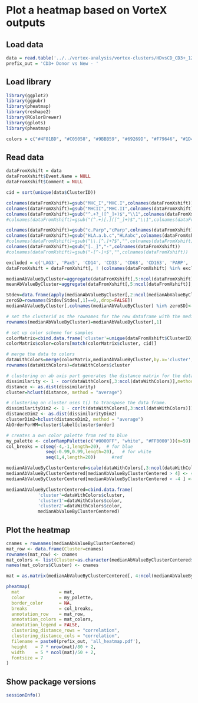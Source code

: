 # Plot a heatmap based on VorteX outputs

## Load data

```r
data = read.table('../../vortex-analysis/vortex-clusters/HDvsCD_CD3+_12k_Apr2019_allSCs.csv.gz', sep=',', header=T)
prefix_out = 'CD3+ Donor vs New - '
```

## Load library

```r
library(ggplot2)
library(ggpubr)
library(pheatmap)
library(reshape2)
library(RColorBrewer)
library(gplots)
library(pheatmap)

colors = c("#4F81BD", "#C05058", "#9BBB59", "#69269D", "#F79646", "#1D4E31", "#F40BF4", "#00FFFF", "#008098", "#FF4500", "#FF0000", "#00FF00", "#0000FF", "#000000", "#CDBE70", "#00BFFF", "#8B008B", "#ADFF2F", "#EE7600", "#71C671", "#BB1968", "#683509", "#55A8F7", "#B50127", "#F628F0", "#8DF2E9", "#EF7C65", "#E95828", "#4B5E81", "#DD1D8A", "#C595A8", "#0A28C2", "#609F23", "#E1B173", "#CE0101", "#DA8505", "#BEB424", "#467B13", "#8B9C93", "#F43446", "#9F302F", "#0002AE", "#297C2D", "#7C8A20", "#F9213E", "#3464D8", "#37686E", "#F33B85", "#E36309", "#45971C", "#A73A1E", "#FDA796", "#FBF634", "#435F5C", "#76E055", "#4A710D", "#812EFF", "#A3A147", "#E85781", "#447D1D", "#6D234E", "#8BB77E", "#F60335", "#5B2C3E", "#8CCD8E", "#1C9684", "#CA86B2", "#5C3471", "#41B3C7", "#2C39B3", "#FBEDCD", "#BDD617", "#296FA3", "#5202A7", "#A15F35", "#E9E14D", "#B5CEB9", "#6D820E", "#FC2327", "#98B5F2", "#D2821F", "#A79DB5", "#7B4419", "#109D97", "#074897", "#861242", "#1247AE", "#A4475A", "#9A27D9", "#5D5A90", "#993D4A", "#04E0D3", "#BE8A6C", "#A460F8", "#45DCBA", "#CAE3D7", "#0B6F75", "#56DC4C", "#E6150F", "#8EC342", "#6D98FF", "#F70FA1", "#968D91", "#8BA933", "#E8FF3F", "#B53FE0", "#B4DA56", "#C79B37", "#50E006", "#D57343", "#5E9376", "#212D0A", "#ADD3B7", "#93BEEA", "#EDB997", "#A4A402", "#1C8BC6", "#D54EBE", "#E15EA1", "#8EEDE0", "#3241C1", "#3D286C", "#0A9060", "#0CC9E5", "#B64A1C", "#CCC386", "#076A51", "#DCAAF0", "#6D7866", "#10BE8C", "#5D13C3", "#A652DB", "#83C97A", "#02210A", "#087371", "#44B1F2", "#B85FC7", "#0749C5", "#C88EF7", "#F7FFC7", "#3D5171", "#BF21A8", "#3CA6A7", "#2B92E6", "#8E0940", "#60EB64", "#B96AC6", "#0B3EB6", "#2C9171", "#74D478", "#9A73A3", "#7C4D75", "#10CCF0", "#554494", "#3A854D", "#685F55", "#DB23CE", "#0D6319", "#43AE08", "#6AAB27", "#137D9B", "#FD2DFA", "#0727B5", "#EE4775", "#1DDBB0", "#185934", "#3A652A", "#5698D5", "#CF6383", "#AE597C", "#0D129B", "#F8AEA9", "#95E25E", "#30F28D", "#AFA839", "#507100", "#B51B07", "#FBA899", "#5087D0", "#302777", "#743351", "#E48C27", "#85BF50", "#8BB2BE", "#18E1F5", "#5D21AD", "#067415", "#460D6A", "#7832D1", "#FAF85E", "#59DF45", "#0D02B9", "#CB9119", "#0AD15C", "#BF1861", "#391B76", "#C4EE35", "#3CF1A3", "#0779BF", "#E8A280", "#F01818", "#24F58A", "#D18236", "#B2D5A8", "#41D3A3", "#4CB728", "#CD5C76", "#771EE7", "#820FBE", "#910E5E", "#8FEF5E", "#90E1EE", "#E1B30F", "#2412CE", "#3AA938", "#49A5B4", "#4BEFE2", "#0C8B1B", "#B3FC2E", "#F258F2", "#0A5F3F", "#D0CB45", "#B57B77", "#B7CDE7", "#156C7A", "#FEF6E7", "#3CE774", "#BE7B8C", "#10741B", "#B9E4BA", "#DD7FCC", "#A0592A", "#2154E4", "#816E2A", "#219BAB", "#FD843E", "#8D5FEA", "#846133", "#2C5822", "#1D7ACB", "#E0CC69", "#958785", "#A26F29", "#4F3F44", "#DA4E0C", "#03E329", "#07B79C", "#D34A62", "#14A8C5", "#3A5B3D")
```

## Read data

```r
dataFromXshift = data
dataFromXshift$Event.Name = NULL
dataFromXshift$Comment = NULL

cid = sort(unique(data$ClusterID))

colnames(dataFromXshift)=gsub("MHC_I","MHC.I",colnames(dataFromXshift))
colnames(dataFromXshift)=gsub("MHCII","MHC.II",colnames(dataFromXshift))
colnames(dataFromXshift)=gsub("^.+?_([^_]+)$","\\1",colnames(dataFromXshift))
#colnames(dataFromXshift)=gsub("(^.+)[.]([^_]+)$","\\1",colnames(dataFromXshift))

colnames(dataFromXshift)=gsub("c.Parp","cParp",colnames(dataFromXshift))
colnames(dataFromXshift)=gsub("HLA.a.b.c","HLAabc",colnames(dataFromXshift))
#colnames(dataFromXshift)=gsub("\\.[^.]+?$","",colnames(dataFromXshift))
colnames(dataFromXshift)=gsub("[._]","-",colnames(dataFromXshift))
#colnames(dataFromXshift)=gsub("-[^-]+$","",colnames(dataFromXshift))

excluded = c('LAG3', 'Pax5', 'CD14', 'CD33', 'CD68', 'CD163', 'PARP', 'CD45', 'DNA1', 'DNA2', 'Viabilty', 'X138Ba')
dataFromXshift = dataFromXshift[, ! (colnames(dataFromXshift) %in% excluded)]

medianAbValueByCluster=aggregate(dataFromXshift[,5:ncol(dataFromXshift)],by=list(dataFromXshift$ClusterID),median)
meanAbValueByCluster=aggregate(dataFromXshift[,5:ncol(dataFromXshift)],by=list(dataFromXshift$ClusterID),mean)

Stdev=data.frame(apply(medianAbValueByCluster[,2:ncol(medianAbValueByCluster)],2, sd))
zeroSD=rownames(Stdev[Stdev[,1]==0,,drop=FALSE])
medianAbValueByCluster[,colnames(medianAbValueByCluster) %in% zeroSD]<- meanAbValueByCluster[,colnames(meanAbValueByCluster) %in% zeroSD]

# set the clusterid as the rownames for the new dataframe with the medians
rownames(medianAbValueByCluster)=medianAbValueByCluster[,1]

# set up color scheme for samples
colorMatrix=cbind.data.frame('cluster'=unique(dataFromXshift$ClusterID))
colorMatrix$color=colors[match(colorMatrix$cluster, cid)]

# merge the data to colors
dataWithColors=merge(colorMatrix,medianAbValueByCluster,by.x='cluster',by.y=1)
rownames(dataWithColors)=dataWithColors$cluster

# clustering on ab axis part generates the distance matrix for the data frame
dissimilarity <- 1 - cor(dataWithColors[,3:ncol(dataWithColors)],method='pearson')
distance <- as.dist(dissimilarity)
cluster=hclust(distance, method = "average")

# clustering on cluster uses t() to transpose the data frame.
dissimilarityDim2 <- 1 - cor(t(dataWithColors[,3:ncol(dataWithColors)]),method='pearson')
distanceDim2 <- as.dist(dissimilarityDim2)
clusterDim2=hclust(distanceDim2, method = "average")
AbOrderForHM=cluster$label[cluster$order]

# creates a own color palette from red to blue
my_palette <- colorRampPalette(c("#0000FF", "white", "#FF0000"))(n=59)
col_breaks = c(seq(-4,-1,length=20),  # for blue
               seq(-0.99,0.99,length=20),   # for white
               seq(1,4,length=20))      #red

medianAbValueByClusterCentered=scale(dataWithColors[,3:ncol(dataWithColors)],center=TRUE,scale=TRUE)
medianAbValueByClusterCentered[medianAbValueByClusterCentered > 4] <- 4
medianAbValueByClusterCentered[medianAbValueByClusterCentered < -4 ] <- -4

medianAbValueByClusterCentered=cbind.data.frame(
            'cluster'=dataWithColors$cluster,
            'cluster1'=dataWithColors$color,
            'cluster2'=dataWithColors$color,
            medianAbValueByClusterCentered)
```

## Plot the heatmap

```r
cnames = rownames(medianAbValueByClusterCentered)
mat_row <- data.frame(Cluster=cnames)
rownames(mat_row) <- cnames
mat_colors <- list(Cluster=as.character(medianAbValueByClusterCentered$cluster1))
names(mat_colors$Cluster) <- cnames

mat = as.matrix(medianAbValueByClusterCentered[, 4:ncol(medianAbValueByClusterCentered)])

pheatmap(
  mat               = mat,
  color             = my_palette,
  border_color      = NA,
  breaks            = col_breaks,
  annotation_row    = mat_row,
  annotation_colors = mat_colors,
  annotation_legend = FALSE,
  clustering_distance_rows = "correlation",
  clustering_distance_cols = "correlation",
  filename = paste0(prefix_out, 'all_heatmap.pdf'),
  height   = 7 * nrow(mat)/80 + 2,
  width    = 5 * ncol(mat)/50 + 2,
  fontsize = 7
)
```

## Show package versions

```r
sessionInfo()
```